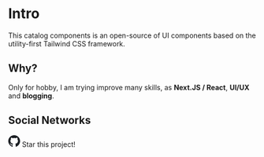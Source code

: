 # Intro

This catalog components is an open-source of UI components based on the utility-first Tailwind CSS framework.

## Why?

Only for hobby, I am trying improve many skills, as **Next.JS / React**, **UI/UX** and **blogging**.


## Social Networks
<Link href="https://github.com/ZixiongLin/mic-components" target="_blank">
    <svg xmlns="http://www.w3.org/2000/svg" width="24" height="24" viewBox="0 0 1024 1024" fill="none">
        <path fill-rule="evenodd" clip-rule="evenodd" d="M8 0C3.58 0 0 3.58 0 8C0 11.54 2.29 14.53 5.47 15.59C5.87 15.66 6.02 15.42 6.02 15.21C6.02 15.02 6.01 14.39 6.01 13.72C4 14.09 3.48 13.23 3.32 12.78C3.23 12.55 2.84 11.84 2.5 11.65C2.22 11.5 1.82 11.13 2.49 11.12C3.12 11.11 3.57 11.7 3.72 11.94C4.44 13.15 5.59 12.81 6.05 12.6C6.12 12.08 6.33 11.73 6.56 11.53C4.78 11.33 2.92 10.64 2.92 7.58C2.92 6.71 3.23 5.99 3.74 5.43C3.66 5.23 3.38 4.41 3.82 3.31C3.82 3.31 4.49 3.1 6.02 4.13C6.66 3.95 7.34 3.86 8.02 3.86C8.7 3.86 9.38 3.95 10.02 4.13C11.55 3.09 12.22 3.31 12.22 3.31C12.66 4.41 12.38 5.23 12.3 5.43C12.81 5.99 13.12 6.7 13.12 7.58C13.12 10.65 11.25 11.33 9.47 11.53C9.76 11.78 10.01 12.26 10.01 13.01C10.01 14.08 10 14.94 10 15.21C10 15.42 10.15 15.67 10.55 15.59C13.71 14.53 16 11.53 16 8C16 3.58 12.42 0 8 0Z" transform="scale(64)" fill="#1B1F23"/>
    </svg>
    Star this project!
</Link>